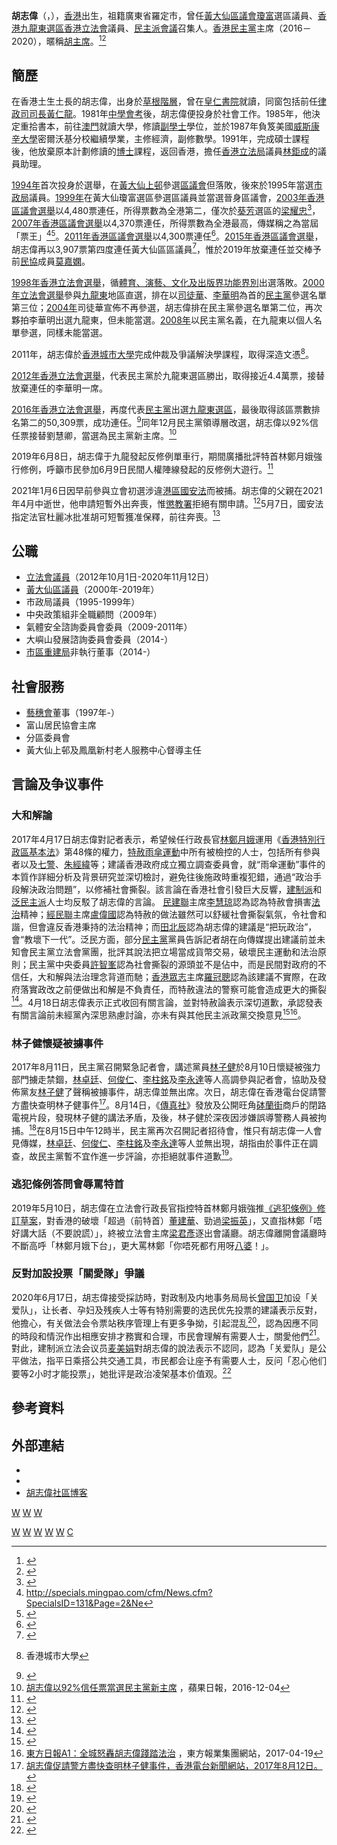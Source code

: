 {{otheruses|subject=香港政界人物|other=其他同名人物|胡志偉 (消歧義)}}
{{for|類似人名和職銜|胡主席}}
{{Infobox officeholder
| honorific-prefix = 
| name = 胡志偉
| native_name = Wu Chi-wai
| native_name_lang = en
| honorific-suffix = [[榮譽勳章_(香港)|MH]]
| office1 = [[File:Legco.svg|20px]] [[香港立法會|香港立法會]][[香港立法會議員列表|議員]]
| term_start1 = 2012年10月1日
| term_end1 = 2020年11月30日
| predecessor1 = [[李華明|李華明]]
| successor1= (選區重組議席取消)
| majority1 = [[2012年香港立法會選舉|2012年]]：43,764 (15.37%)<br/>名單首位<br/><hr/>[[2016年香港立法會選舉|2016年]]：50,309 (15.29%)<br/>名單首位<br/><hr/>
| constituency1 = [[九龍東選區_(1998年至2020年)|九龍東]]
| office2 = [[File:Emblem_of_Urban_Council,_Hong_Kong.svg|20px]] [[市政局_(香港)|市政局]]議員
| term_start2 = 1995年4月1日
| term_end2 = 1999年12月31日
| constituency2 = 彩虹雲及牛池灣
| office3 = [[黃大仙區議會|黃大仙區議會]]議員
| term_start3 = 2000年1月1日
| term_end3 = 2019年12月31日
| constituency3 = [[瓊富|瓊富]]
| predecessor3 = [[陳秋帆|陳秋帆]]
| successor3 = [[莫嘉嫻|莫嘉嫻]]
| office4 = {{DPHK}}第6任主席
| term_start4 = 2016年12月4日
| term_end4 = 2020年12月6日
| vicechairman4 = [[尹兆堅|尹兆堅]]、[[羅健熙|羅健熙]]
| secretary_general4 = [[張賢登|張賢登]]
| predecessor4 = [[劉慧卿|劉慧卿]]
| successor4 = [[羅健熙|羅健熙]]
| office5 = [[民主派會議|民主派會議]]召集人
| term_start5 = 2020年9月30日
| term_end5   = 2020年11月30日
| predecessor5 = [[陳淑莊|陳淑莊]]（[[公民黨_(香港)|公民黨]]）
| image = Tsang announcement to run for hk ceo 8.jpg
| caption = 
| birth_date = {{birth date and age|1962|10|18}}
| birth_place = {{HKG-1959}}
| sex = 男
| ancestor = 
| educate = 
* [[皇仁書院|皇仁書院]]
* [[澳門大學|東亞大學]][[副學士|副學士]]
* [[威斯康辛大學密尔沃基分校|威斯康辛大學密尔沃基分校]]經濟學文學士
* 威斯康辛大學密尔沃基分校經濟學文學碩士
* [[香港城市大學|香港城市大學]]仲裁及爭議解決學深造文憑
| residence = {{HKG}}[[九龍|九龍]][[黃大仙區|黃大仙區]]鳳凰新村<ref>{{cite web|url=https://www.gld.gov.hk/egazette/pdf/20162022e/cgn2016202234.pdf|title=憲報號外第20卷第22期|archive-url=https://web.archive.org/web/20181027103134/https://www.gld.gov.hk/egazette/pdf/20162022e/cgn2016202234.pdf|archive-date=2018-10-27|work=香港政府|access-date=2018-07-03|dead-url=no}}</ref>
| party ={{DPHK}}
| nationality = {{CHN-HKG}}<ref name="takungpao__20210108">{{cite news|url=http://www.takungpao.com.hk/opinion/233119/2021/0108/539624.html|title=私藏BNO的胡志偉|author=龍眠山|newspaper=[[大公報|大公報]]|location=[[香港|香港]]|date=2021-01-08|accessdate=2021-01-08|archive-date=2021-01-08|archive-url=https://web.archive.org/web/20210108022256/http://www.takungpao.com.hk/opinion/233119/2021/0108/539624.html|dead-url=no}}</ref><br/>{{GBN}}<ref name="takungpao__20210108"/><ref>{{cite news|url=https://news.now.com/home/local/player?newsId=419409|title=據了解涉國安法被捕人士將獲保釋　暫不被檢控|work=[[now新聞|now新聞]]|date=2021-01-07|archive-url=https://web.archive.org/web/20210107161149/https://news.now.com/home/local/player?newsId=419409|archive-date=2021-01-07|deadurl=no|accessdate=2021-01-08}}</ref>
}}
'''胡志偉'''{{MH}}（{{lang-en|Wu Chi-wai}}，{{bd|1962年|10月18日||}}），[[香港|香港]]出生，祖籍廣東省羅定市，曾任[[黃大仙區議會|黃大仙區議會]][[瓊富|瓊富]]選區議員、[[香港|香港]][[九龍東選區|九龍東選區]][[香港立法會|香港立法會]]議員、[[民主派會議|民主派會議]]召集人。[[香港民主黨|香港民主黨]]主席（2016－2020），暱稱[[胡主席|胡主席]]。<ref>{{cite news|title=請胡志偉停止抹黑男性|newspaper=[[立場新聞|立場新聞]]|date=2018-04-27|last=五仔|first=|url=https://www.thestandnews.com/society/請胡志偉-停止抹黑男性/|archiveurl=https://web.archive.org/web/20180523025528/https://www.thestandnews.com/society/%E8%AB%8B%E8%83%A1%E5%BF%97%E5%81%89-%E5%81%9C%E6%AD%A2%E6%8A%B9%E9%BB%91%E7%94%B7%E6%80%A7/|archivedate=2018-05-23|quote=然而胡志偉刻意操弄性別議題值得探討。請問胡主席，為什麼男士向女士施壓就肯定不恰當呢？|accessdate=2021-06-27|dead-url=no}}</ref><ref>{{cite news|title=王慧麟：還需要議會路線嗎？|newspaper=[[明報|明報]]|date=2020-12-03|last=|first=|url=https://news.mingpao.com/pns/觀點/article/20201203/s00012/1606933987975/王慧麟-還需要議會路線嗎|archiveurl=https://web.archive.org/web/20201218025426/https://news.mingpao.com/pns/%E8%A7%80%E9%BB%9E/article/20201203/s00012/1606933987975/%E7%8E%8B%E6%85%A7%E9%BA%9F-%E9%82%84%E9%9C%80%E8%A6%81%E8%AD%B0%E6%9C%83%E8%B7%AF%E7%B7%9A%E5%97%8E|archivedate=2020-12-18|quote=報載香港民主黨正值換屆之選。現主席胡志偉決定退下來。......胡主席談的應是下年9月立法會選舉的策略|accessdate=2021-06-27|dead-url=no}}</ref>

==簡歷==
在香港土生土長的胡志偉，出身於[[草根階層|草根階層]]，曾在[[皇仁書院|皇仁書院]]就讀，同窗包括前任[[律政司司長|律政司司長]][[黃仁龍|黃仁龍]]。1981年[[中學會考|中學會考]]後，胡志偉便投身於社會工作。1985年，他決定重拾書本，前往[[澳門|澳門]]就讀大學，修讀[[副學士|副學士]]學位，並於1987年負笈美國[[威斯康辛大學|威斯康辛大學]]密爾沃基分校繼續學業，主修經濟，副修數學。1991年，完成碩士課程後，他放棄原本計劃修讀的[[博士|博士]]課程，返回香港，擔任[[香港立法局|香港立法局]]議員[[林鉅成|林鉅成]]的議員助理。

[[1994年香港區議會選舉|1994年]]首次投身於選舉，在[[黃大仙上邨|黃大仙上邨]]參選[[區議會|區議會]]但落敗，後來於1995年當選[[市政局|市政局]]議員。[[1999年香港區議會選舉|1999年]]在黃大仙瓊富選區參選區議員並當選晉身區議會，[[2003年香港區議會選舉|2003年香港區議會選舉]]以4,480票連任，所得票數為全港第二，僅次於[[葵芳_(選區)|葵芳]]選區的[[梁耀忠|梁耀忠]]<ref>{{cite web |url=http://www.elections.gov.hk/elections/dc2003/tc_chi/result/result_view_all.html |title=2003年香港區議會選舉結果 |accessdate=2003-12-04 |deadurl=yes |archiveurl=https://web.archive.org/web/20031204051528/http://www.elections.gov.hk/elections/dc2003/tc_chi/result/result_view_all.html |archivedate=2003-12-04 }}</ref>，[[2007年香港區議會選舉|2007年香港區議會選舉]]以4,370票連任，所得票數為全港最高，傳媒稱之為當屆「票王」<ref>http://specials.mingpao.com/cfm/News.cfm?SpecialsID=131&Page=2&Ne{{dead link|date=2018年4月 |bot=InternetArchiveBot |fix-attempted=yes }}</ref><ref>{{cite web |url=http://www.elections.gov.hk/dc2007/chi/results_hk.html |title=2007年香港區議會選舉結果 |accessdate=2007-12-17 |deadurl=yes |archiveurl=https://web.archive.org/web/20071217203619/http://www.elections.gov.hk/dc2007/chi/results_hk.html |archivedate=2007-12-17 }}</ref>。[[2011年香港區議會選舉|2011年香港區議會選舉]]以4,300票連任<ref>{{Cite web |url=http://www.elections.gov.hk/dc2011/chi/results_wong_tai_sin.html |title=存档副本 |access-date=2012-08-08 |archive-date=2020-09-26 |archive-url=https://web.archive.org/web/20200926105509/https://www.elections.gov.hk/dc2011/chi/results_wong_tai_sin.html |dead-url=no }}</ref>。[[2015年香港區議會選舉|2015年香港區議會選舉]]，胡志偉再以3,907票第四度連任黃大仙區區議員<ref>{{Cite web |url=http://www.elections.gov.hk/dc2015/chi/results_wong_tai_sin.html?1492574084667 |title=存档副本 |access-date=2017-04-19 |archive-date=2021-01-20 |archive-url=https://web.archive.org/web/20210120234505/https://www.elections.gov.hk/dc2015/chi/results_wong_tai_sin.html?1492574084667 |dead-url=no }}</ref>，惟於2019年放棄連任並交棒予前[[民協|民協]]成員[[莫嘉嫻|莫嘉嫻]]。

[[1998年香港立法會選舉|1998年香港立法會選舉]]，循[[體育、演藝、文化及出版界功能界別|體育、演藝、文化及出版界功能界別]]出選落敗。[[2000年香港立法會選舉|2000年立法會選舉]]參與[[九龍東|九龍東]]地區直選，排在以[[司徒華|司徒華]]、[[李華明|李華明]]為首的[[民主黨_(香港)|民主黨]]參選名單第三位；[[2004年香港立法會選舉|2004年]]司徒華宣佈不再參選，胡志偉排在民主黨參選名單第二位，再次夥拍李華明出選九龍東，但未能當選。[[2008年香港立法會選舉|2008年]]以民主黨名義，在九龍東以個人名單參選，同樣未能當選。

2011年，胡志偉於[[香港城市大學|香港城市大學]]完成仲裁及爭議解決學課程，取得深造文憑<ref>{{cite web |url=http://aro.cityu.edu.hk/apps/spotlight/?p=736 |title=存档副本 |accessdate=2012-10-03 |deadurl=yes |archiveurl=https://web.archive.org/web/20141213224817/http://aro.cityu.edu.hk/apps/spotlight/?p=736 |archivedate=2014-12-13 }} 香港城市大學</ref>。

[[2012年香港立法會選舉|2012年香港立法會選舉]]，代表民主黨於九龍東選區勝出，取得接近4.4萬票，接替放棄連任的李華明一席。

[[2016年香港立法會選舉|2016年香港立法會選舉]]，再度代表[[民主黨_(香港)|民主黨]]出選[[九龍東選區|九龍東選區]]，最後取得該區票數排名第二的50,309票，成功連任。<ref>{{Cite web |url=http://www.elections.gov.hk/legco2016/chi/rs_gc_LC3.html?1473089116779 |title=2016年立法會選舉- 九龍東選舉結果 |access-date=2016-09-05 |archive-date=2020-09-26 |archive-url=https://web.archive.org/web/20200926114541/https://www.elections.gov.hk/legco2016/chi/rs_gc_LC3.html?1473089116779 |dead-url=no }}</ref>同年12月民主黨領導層改選，胡志偉以92%信任票接替劉慧卿，當選為民主黨新主席。<ref>[http://hk.apple.nextmedia.com/realtime/news/20161204/560038581 胡志偉以92%信任票當選民主黨新主席] {{Wayback|url=http://hk.apple.nextmedia.com/realtime/news/20161204/560038581 |date=20200327235702 }}，蘋果日報，2016-12-04</ref>

2019年6月8日，胡志偉于九龍發起反修例單車行，期間廣播批評特首林鄭月娥強行修例，呼籲市民參加6月9日民間人權陣線發起的反修例大遊行。<ref>{{Cite web |url=https://www.bastillepost.com/hongkong/article/4515045-%E3%80%90%E9%80%83%E7%8A%AF%E6%A2%9D%E4%BE%8B%E3%80%91%E8%83%A1%E5%BF%97%E5%81%89%E5%96%AE%E8%BB%8A%E9%81%8A%E8%A1%8C%E5%91%BC%E7%B1%B2%E5%B8%82%E6%B0%91%E4%B8%8A%E8%A1%97 |title=胡志偉單車遊行 籲市民上街反對《逃犯條例》修訂 |access-date=2019-09-03 |archive-date=2020-12-10 |archive-url=https://web.archive.org/web/20201210011400/https://www.bastillepost.com/hongkong/article/4515045-%E3%80%90%E9%80%83%E7%8A%AF%E6%A2%9D%E4%BE%8B%E3%80%91%E8%83%A1%E5%BF%97%E5%81%89%E5%96%AE%E8%BB%8A%E9%81%8A%E8%A1%8C%E5%91%BC%E7%B1%B2%E5%B8%82%E6%B0%91%E4%B8%8A%E8%A1%97 |dead-url=no }}</ref>

2021年1月6日因早前參與立會初選涉違[[港區國安法|港區國安法]]而被捕。胡志偉的父親在2021年4月中逝世，他申請短暫外出奔喪，惟[[懲教署|懲教署]]拒絕有關申請。<ref>{{Cite news|agency=立場新聞|url=https://www.thestandnews.com/politics/47人案-懲教拒容外出奔喪-倡派員到場電子瞻仰遺容-胡志偉團隊-難忍對父如此不敬故拒絕/|title=懲教拒胡志偉外出奔喪　倡派員到場電子瞻仰遺容　胡志偉團隊：難忍對父如此不敬故拒絕|access-date=2021-05-05|archive-date=2021-05-07|archive-url=https://web.archive.org/web/20210507154904/https://www.thestandnews.com/politics/47%E4%BA%BA%E6%A1%88-%E6%87%B2%E6%95%99%E6%8B%92%E5%AE%B9%E5%A4%96%E5%87%BA%E5%A5%94%E5%96%AA-%E5%80%A1%E6%B4%BE%E5%93%A1%E5%88%B0%E5%A0%B4%E9%9B%BB%E5%AD%90%E7%9E%BB%E4%BB%B0%E9%81%BA%E5%AE%B9-%E8%83%A1%E5%BF%97%E5%81%89%E5%9C%98%E9%9A%8A-%E9%9B%A3%E5%BF%8D%E5%B0%8D%E7%88%B6%E5%A6%82%E6%AD%A4%E4%B8%8D%E6%95%AC%E6%95%85%E6%8B%92%E7%B5%95/|dead-url=no}}</ref>5月7日，國安法指定法官杜麗冰批准胡可短暫獲准保釋，前往奔喪。<ref>{{Cite news|agency=立場新聞|url=https://www.thestandnews.com/court/%E8%83%A1%E5%BF%97%E5%81%89%E7%8D%B2%E9%AB%98%E9%99%A2%E6%89%B9%E5%87%86%E7%9F%AD%E6%9A%AB%E4%BF%9D%E9%87%8B-%E5%87%BA%E5%B8%AD%E7%88%B6%E8%A6%AA%E5%96%AA%E7%A6%AE/|title=胡志偉獲高院批准短暫保釋　出席父親喪禮|access-date=2021-05-07|archive-date=2021-05-07|archive-url=https://web.archive.org/web/20210507135923/https://www.thestandnews.com/court/%E8%83%A1%E5%BF%97%E5%81%89%E7%8D%B2%E9%AB%98%E9%99%A2%E6%89%B9%E5%87%86%E7%9F%AD%E6%9A%AB%E4%BF%9D%E9%87%8B-%E5%87%BA%E5%B8%AD%E7%88%B6%E8%A6%AA%E5%96%AA%E7%A6%AE/|dead-url=no}}</ref>

== 公職 ==
*[[香港立法會|立法會議員]]（2012年10月1日-2020年11月12日）
*[[黃大仙區議會|黃大仙區議員]]（2000年-2019年）
*市政局議員（1995-1999年）
*中央政策組非全職顧問（2009年）
*氣體安全諮詢委員會委員（2009-2011年）
*大嶼山發展諮詢委員會委員（2014-）
*[[市區重建局|市區重建局]]非執行董事（2014-）

== 社會服務 ==
*[[藝穗會|藝穗會]]董事（1997年-）
*富山居民協會主席
*分區委員會
*黃大仙上邨及鳳凰新村老人服務中心督導主任

==言論及争议事件==

===大和解​論===
2017年4月17日胡志偉對記者表示，希望候任行政長官[[林鄭月娥|林鄭月娥]]運用《[[中華人民共和國香港特別行政區基本法|香港特別行政區基本法]]》第48條的權力，[[特赦|特赦]][[雨傘運動|雨傘運動]]中所有被檢控的人士，包括所有參與者以及[[七警|七警]]、[[朱經緯|朱經緯]]等；建議香港政府成立獨立調查委員會，就“雨傘運動”事件的本質作詳細分析及背景研究並深切檢討，避免往後施政時重複犯錯，通過“政治手段解決政治問題”，以修補社會撕裂。該言論在香港社會引發巨大反響，[[建制派_(香港)|建制派]]和[[泛民主派|泛民主派]]人士均反駁了胡志偉的言論。 [[民主建港協進聯盟|民建聯]]主席[[李慧琼|李慧琼]]認為認為特赦會損害[[法治|法治]]精神；[[經民聯|經民聯]]主席[[盧偉國|盧偉國]]認為特赦的做法雖然可以舒緩社會撕裂氣氛，令社會和諧，但會違反香港秉持的法治精神；而[[田北辰|田北辰]]認為胡志偉的建議是“把玩政治”，會“教壞下一代”。泛民方面，部分[[民主黨_(香港)|民主黨]]黨員告訴記者胡在向傳媒提出建議前並未知會民主黨立法會黨團，批評其說法把立場當成貨幣交易，破壞民主運動和法治原則；民主黨中央委員[[許智峯|許智峯]]認為社會撕裂的源頭並不是佔中，而是民間對政府的不信任，大和解與法治理念背道而馳；[[香港眾志|香港眾志]]主席[[羅冠聰|羅冠聰]]認為該建議不實際，在政府落實政改之前便做出和解是不負責任，而特赦違法的警察可能會造成更大的撕裂<ref>{{cite news|title=港民主党主席倡议特赦论 修补社会撕裂 备受抨击|url=http://www.dw.com/zh/%E6%B8%AF%E6%B0%91%E4%B8%BB%E5%85%9A%E4%B8%BB%E5%B8%AD%E5%80%A1%E8%AE%AE%E7%89%B9%E8%B5%A6%E8%AE%BA-%E4%BF%AE%E8%A1%A5%E7%A4%BE%E4%BC%9A%E6%92%95%E8%A3%82-%E5%A4%87%E5%8F%97%E6%8A%A8%E5%87%BB/a-38478405?&zhongwen=simp|publisher=德国之声|date=2017-04-18|accessdate=2017-04-19|archive-date=2018-04-20|archive-url=https://web.archive.org/web/20180420203144/http://www.dw.com/zh/%E6%B8%AF%E6%B0%91%E4%B8%BB%E5%85%9A%E4%B8%BB%E5%B8%AD%E5%80%A1%E8%AE%AE%E7%89%B9%E8%B5%A6%E8%AE%BA-%E4%BF%AE%E8%A1%A5%E7%A4%BE%E4%BC%9A%E6%92%95%E8%A3%82-%E5%A4%87%E5%8F%97%E6%8A%A8%E5%87%BB/a-38478405?&zhongwen=simp|dead-url=no}}</ref>。4月18日胡志偉表示正式收回有關言論，並對特赦論表示深切道歉，承認發表有關言論前未經黨內深思熟慮討論，亦未有與其他民主派政黨交換意見<ref>{{cite news|title=胡志伟撤回占中特赦论并深切致歉|url=http://www.zaobao.com.sg/realtime/china/story20170418-750361|publisher=联合早报|date=2017-04-18|accessdate=2017-04-19|archive-date=2020-09-21|archive-url=https://web.archive.org/web/20200921041429/https://www.zaobao.com.sg/realtime/china/story20170418-750361|dead-url=no}}</ref><ref>[http://hk.on.cc/hk/bkn/cnt/news/20170419/bkn-20170419033014729-0419_00822_001.html?eventid=4028828d47d3fe7e01482b1c75912433&eventsection=hk_news 東方日報A1：全城怒轟胡志偉踐踏法治] {{Wayback|url=http://hk.on.cc/hk/bkn/cnt/news/20170419/bkn-20170419033014729-0419_00822_001.html?eventid=4028828d47d3fe7e01482b1c75912433&eventsection=hk_news |date=20201102104522 }}，東方報業集團網站，2017-04-19</ref>。

===林子健懷疑被擄事件===
2017年8月11日，民主黨召開緊急記者會，講述黨員[[林子健|林子健]]於8月10日懷疑被強力部門擄走禁錮，[[林卓廷|林卓廷]]、[[何俊仁|何俊仁]]、[[李柱銘|李柱銘]]及[[李永達|李永達]]等人高調參與記者會，協助及發佈黨友[[林子健|林子健]]了聲稱被擄事件，胡志偉並無出席。次日，胡志偉在香港電台促請警方盡快查明林子健事件<ref>[http://news.rthk.hk/rthk/ch/component/k2/1347787-20170812.htm 胡志偉促請警方盡快查明林子健事件，香港電台新聞網站，2017年8月12日。]</ref>。8月14日，《[[傳真社|傳真社]]》發放及公開旺角[[砵蘭街|砵蘭街]]商戶的閉路電視片段，發現林子健的講法矛盾，及後，林子健於深夜因涉嫌誤導警務人員被拘捕。<ref>{{cite web|url=https://www.factwire.org/single-post/2017/08/15/%E9%87%8D%E7%B5%84%E9%96%89%E8%B7%AF%E9%9B%BB%E8%A6%96%E7%9A%84%E8%AA%BF%E6%9F%A5-%E6%98%AF%E4%B8%80%E6%AD%A5%E4%B8%80%E6%AD%A5%E8%B5%B0%E5%87%BA%E4%BE%86|title=重組閉路電視的調查 是一步一步走出來|location=香港|work=傳真社|date=2017-08-15|access-date=2017-08-16|archive-date=2019-03-12|archive-url=https://web.archive.org/web/20190312193744/https://www.factwire.org/single-post/2017/08/15/%E9%87%8D%E7%B5%84%E9%96%89%E8%B7%AF%E9%9B%BB%E8%A6%96%E7%9A%84%E8%AA%BF%E6%9F%A5-%E6%98%AF%E4%B8%80%E6%AD%A5%E4%B8%80%E6%AD%A5%E8%B5%B0%E5%87%BA%E4%BE%86|dead-url=no}}</ref>在8月15日中午12時半，民主黨再次召開記者招待會，惟只有胡志偉一人會見傳媒，[[林卓廷|林卓廷]]、[[何俊仁|何俊仁]]、[[李柱銘|李柱銘]]及[[李永達|李永達]]等人並無出現，胡指由於事件正在調查，故民主黨暫不宜作進一步評論，亦拒絕就事件道歉<ref>{{cite news|url=http://hk.on.cc/hk/bkn/cnt/news/20170815/bkn-20170815111514077-0815_00822_001.html|title=林子健案：卸責李柱銘開記招 胡志偉拒道歉|work=東方報業集團網站|date=2017-08-15|accessdate=2017-08-16|archive-date=2020-11-02|archive-url=https://web.archive.org/web/20201102104537/http://hk.on.cc/hk/bkn/cnt/news/20170815/bkn-20170815111514077-0815_00822_001.html|dead-url=no}}</ref>。

===逃犯條例答問會辱罵特首===
2019年5月10日，胡志偉在立法會行政長官指控特首林鄭月娥強推[[2019年逃犯及刑事事宜相互法律協助法例（修訂）條例草案|《逃犯條例》修訂草案]]，對香港的破壞「超過（前特首）[[董建華|董建華]]、勁過[[梁振英|梁振英]]」，又直指林鄭「唔好講大話（不要說謊）」，終被立法會主席[[梁君彥|梁君彥]]逐出會議廳。胡志偉離開會議廳時不斷高呼「林鄭月娥下台」，更大罵林鄭「你唔死都冇用呀[[八婆|八婆]]！」。

===反對加設投票「關愛隊」爭議===
2020年6月17日，胡志偉接受採訪時，對政制及内地事务局局长[[曾国卫|曾国卫]]加设「关爱队」，让长者、孕妇及残疾人士等有特别需要的选民优先投票的建議表示反對，他擔心，有关做法会令票站秩序管理上有更多争拗，引起混乱<ref>{{cite news |title=胡志伟担心票站设「关爱队」会令秩序管理上有更多争拗 |url=https://gbcode.rthk.hk/TuniS/news.rthk.hk/rthk/ch/component/k2/1532547-20200617.htm |publisher=香港電台 |date=2020-06-17 HKT 12:20 |accessdate=2020-06-18 |archive-date=2020-12-10 |archive-url=https://web.archive.org/web/20201210011433/https://gbcode.rthk.hk/TuniS/news.rthk.hk/rthk/ch/component/k2/1532547-20200617.htm |dead-url=no }}</ref>，認為因應不同的時段和情況作出相應安排才務實和合理，市民會理解有需要人士，關愛他們<ref>{{cite news | title=立選票站不設「關愛隊」 胡志偉指回歸常識 民建聯轟選管會失職 | url=https://www.inmediahk.net/node/1074646 | language=zh-hk | publisher=香港獨立媒體 | date=2020-06-18 | access-date=2020-06-23 | archive-date=2020-06-19 | archive-url=https://web.archive.org/web/20200619215746/https://www.inmediahk.net/node/1074646 | dead-url=no }}</ref>。對此，建制派立法会议员[[麦美娟|麦美娟]]對胡志偉的說法表示不認同，認為「关爱队」是公平做法，指平日乘搭公共交通工具，市民都会让座予有需要人士，反问「忍心他们要等2小时才能投票」，她批评是政治凌架基本价值观。<ref>{{cite news |title=胡志伟忧票站设关爱队引冲突 麦美娟批政治凌架基本价值观 |url=https://std.stheadline.com/sc/realtime/article/1298759/%E5%8D%B3%E6%99%82-%E6%B8%AF%E8%81%9E-%E8%83%A1%E5%BF%97%E5%81%89%E6%86%82%E7%A5%A8%E7%AB%99%E8%A8%AD%E9%97%9C%E6%84%9B%E9%9A%8A%E5%BC%95%E8%A1%9D%E7%AA%81-%E9%BA%A5%E7%BE%8E%E5%A8%9F%E6%89%B9%E6%94%BF%E6%B2%BB%E5%87%8C%E6%9E%B6%E5%9F%BA%E6%9C%AC%E5%83%B9%E5%80%BC%E8%A7%80 |work=星島日報 |date=2020-06-18 09:42}}</ref>

== 參考資料 ==
{{reflist|30em}}

==外部連結==
{{commonscat|Wu Chi-wai}}
* {{facebook|chiwaioffice}}
* {{instagram|dp_wuchiwai}}
* [http://wuchiwai.wordpress.com/ 胡志偉社區博客] {{Wayback|url=http://wuchiwai.wordpress.com/ |date=20161129212141 }}

{{start box}}
{{s-par}}
{{s-before|[[陳秋帆|陳秋帆]]}}
{{s-title|[[黃大仙區議會|黃大仙區議會]]<br>{{small|[[瓊富|瓊富]]選區區議員}}|2000年1月1日－2019年12月31日}}
{{s-after|[[莫嘉嫻|莫嘉嫻]]}}
{{p-post|香港}}
{{s-before|[[劉慧卿|劉慧卿]]}}
{{s-title|{{DPHK}}主席|2016年12月4日 - 2020年12月6日}}
{{s-after|[[羅健熙|羅健熙]]}}
{{end}}

{{香港特別行政區第五屆立法會議員}}
{{香港特別行政區第六屆立法會議員}}

{{DEFAULTSORT:Wu}}
[[Category:威斯康星大学密尔沃基分校校友|W]]
[[Category:皇仁書院校友|W]]
[[category:前香港區議員|W]]
[[category:香港民主黨成員|W]]
[[category:潮安人|W]]
[[Category:前市政局議員|W]]
[[Category:香港立法會議員|W]]
[[Category:香港民主派人士|W]]
[[Category:胡姓|C]]